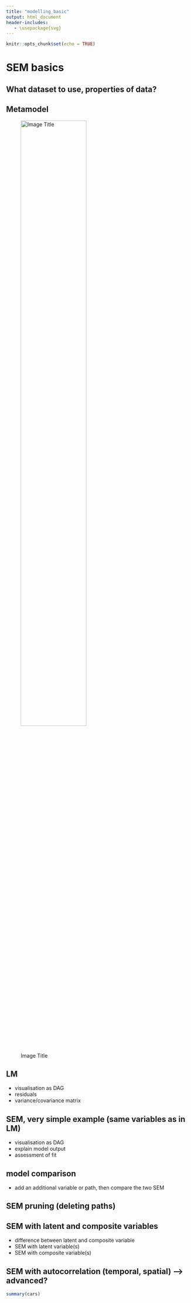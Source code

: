 ```yaml
---
title: "modelling_basic"
output: html_document
header-includes:
   - \usepackage{svg}
---
```


```r
knitr::opts_chunk$set(echo = TRUE)
```


# SEM basics
## What dataset to use, properties of data?


## Metamodel
![Image Title](../figures/Seabloom_Metamodel.svg){width=65%}


## LM 
- visualisation as DAG
- residuals
- variance/covariance matrix

## SEM, very simple example (same variables as in LM) 
- visualisation as DAG
- explain model output
- assessment of fit

## model comparison
- add an additional variable or path, then compare the two SEM

## SEM pruning (deleting paths)

## SEM with latent and composite variables
- difference between latent and composite variable
- SEM with latent variable(s)
- SEM with composite variable(s)

## SEM with autocorrelation (temporal, spatial) --> advanced?



```r
summary(cars)
```


